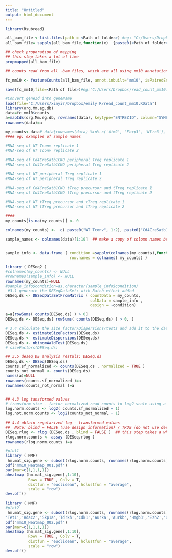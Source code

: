 ```yaml
---
title: "Untitled"
output: html_document
---
```

```r
library(Rsubread)

all_bam_file <-list.files(path = <Path of folder>) #eg: "C:/Users/Dropbox/"
all_bam_file= sapply(all_bam_file,function(x)  {paste0(<Path of folder>,x)})  #eg: "C:/Users/Dropbox/"

## check proporation of mapping
## this step takes a lot of time
propmapped(all_bam_file)

## counts read from all .bam files, which are all using mm10 annotation (same as the reference genome when alignment)

fc_mm10 <- featureCounts(all_bam_file, annot.inbuilt="mm10", isPairedEnd=FALSE) #you can change it to other reference gemone

save(fc_mm10,file=<Path of file>)#eg:"C:/Users/Dropbox/read_count_mm10.RData"

```


```r
#Convert geneId into geneName
load(file="C:/Users/xinyi7/Dropbox/emily R/read_count_mm10.RData")
library(org.Mm.eg.db)
data=fc_mm10$counts
a=mapIds(org.Mm.eg.db, rownames(data), keytype="ENTREZID", column="SYMBOL", multiVals = "first")
rownames(data)=a
```


```r
my_counts<-data# data[rownames(data) %in% c('Aim2', 'Foxp3', 'Nlrc3'), ]
#### eg: examples of sample names

#RNA-seq of WT Tconv replicate 1
#RNA-seq of WT Tconv replicate 2

#RNA-seq of Cd4CreSatb1CKO peripheral Treg replicate 1
#RNA-seq of Cd4CreSatb1CKO peripheral Treg replicate 2

#RNA-seq of WT peripheral Treg replicate 1
#RNA-seq of WT peripheral Treg replicate 2

#RNA-seq of Cd4CreSatb1CKO tTreg precursor and tTreg replicate 1
#RNA-seq of Cd4CreSatb1CKO tTreg precursor and tTreg replicate 2

#RNA-seq of WT tTreg precursor and tTreg replicate 1
#RNA-seq of WT tTreg precursor and tTreg replicate 2

####
my_counts[is.na(my_counts)] <- 0

colnames(my_counts) <-  c( paste0("WT_Tconv", 1:2), paste0("Cd4CreSatb1CKO_peripheral_Treg", 1:2), paste0("WT_peripheral_Treg", 1:2),  paste0("  Cd4CreSatb1CKO_tTreg_precursor_and_tTreg", 1:2),paste0(" WT_tTreg_precursor_and_tTreg", 1:2))

sample_names <- colnames(data)[1:10]  ## make a copy of colomn names before renaming them 


sample_info <- data.frame ( condition =sapply(colnames(my_counts),function(x) substr(x,1,(nchar(x)-1))),
                            row.names = colnames( my_counts) )
```

```r
library ( DESeq2 )
#colnames(my_counts) <- NULL
#rownames(sample_info) <- NULL
rownames(my_counts)=NULL
#sample_info$condition=as.character(sample_info$condition)
 #3.1 generate the DESeqDataSet: with Batch effect added 
DESeq.ds <- DESeqDataSetFromMatrix ( countData = my_counts,
                                     colData = sample_info ,
                                     design = ~condition)

a=a[rowSums( counts(DESeq.ds) ) > 0]
DESeq.ds <- DESeq.ds[ rowSums( counts(DESeq.ds) ) > 0, ]

# 3.4 calculate the size factor/Dispersions/tests and add it to the data set
DESeq.ds <- estimateSizeFactors(DESeq.ds)
DESeq.ds <- estimateDispersions(DESeq.ds)
DESeq.ds <- nbinomWaldTest(DESeq.ds)
# sizeFactors(DESeq.ds)

## 3.5 deseq DE analysis restuls: DESeq.ds   
DESeq.ds <- DESeq(DESeq.ds)
counts.sf_normalized <- counts(DESeq.ds , normalized = TRUE ) 
counts_not_normal <- counts(DESeq.ds)
names(a)=NULL
rownames(counts.sf_normalized )=a
rownames(counts_not_normal )=a


## 4.3 log tansformed values  
# transform size - factor normalized read counts to log2 scale using a pseudocount of 1
log.norm.counts <- log2( counts.sf_normalized + 1) 
log.not.norm.counts <- log2(counts_not_normal + 1)

## 4.4 obtain regularized log - transformed values
##  Note: blind = FALSE (use design information) / TRUE (do not use design information) ... 
DESeq.rlog <- rlog (DESeq.ds , blind = FALSE )  ## this step takes a while ... 
rlog.norm.counts <- assay (DESeq.rlog )
rownames(rlog.norm.counts )=a
```


```r
#plot1
library ( NMF)
 hm.mat_sig.gene <- subset(rlog.norm.counts, rownames(rlog.norm.counts) %in% c('Aim2', 'Foxp3', 'Nlrc3', 'Foxo1', 'Tgfb1', 'Ifng', 'Il10', 'Il17a', 'Il4', 'p65', 'Rel', 'Rela'))  ## rlog.norm.counts[ sig.gene , ]
pdf("mm10_Heatmap_001.pdf")
par(mar=c(1,1,1,1))
aheatmap (hm.mat_sig.gene[,1:10],
          Rowv = TRUE , Colv = T,
          distfun = "euclidean", hclustfun = "average",
          scale = "row") 
dev.off()

```



```r
library ( NMF)
#plot2
 hm.mat_sig.gene <- subset(rlog.norm.counts, rownames(rlog.norm.counts) %in% c('Kdm6b','Kdm5b','Satb1',
'Tet1','Hdac2','Skp1a','Tdrkh','Cdk1','Aurka','Aurkb','Hmgb3','Ezh2','Uhrf1'))  ## rlog.norm.counts[ sig.gene , ]
pdf("mm10_Heatmap_002.pdf")
par(mar=c(1,1,1,1))
aheatmap (hm.mat_sig.gene[,1:10],
          Rowv = TRUE , Colv = T,
          distfun = "euclidean", hclustfun = "average",
          scale = "row") 
dev.off()

```
